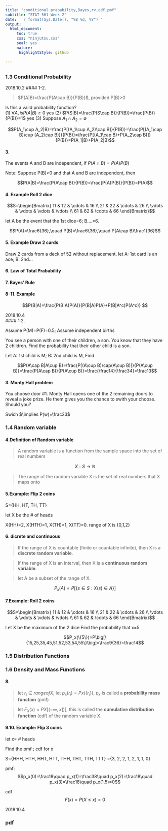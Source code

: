```yaml
---
title: "conditional prabability,Bayes,rv,cdf,pmf"
subtitle: "STAT 561 Week 2"
date: '`r format(Sys.Date(), "%B %d, %Y")`'
output:
  html_document:
     toc: true
     css: "ninjutsu.css"
     seal: yes
     nature:
      highlightStyle: github

---
```


## {.tabset .tabset-fade .tabset-pills}

### 1.3 Conditional Probability  
2018.10.2
#### 1-2. 

> $P(A|B)=\frac{P(A\cap B)}{P(B)}$, provided P(B)>0

Is this a vaild probability function?  
(1) $\forall A, is P(A|B)\ge0$ yes
(2) $P(S|B)=\frac{P(S\cap B)}{P(B)}=\frac{P(B)}{P(B)}=1$ yes
(3) Suppose $A_1\cap A_2=\emptyset$ 

$$P(A_1\cup A_2|B)=\frac{P[(A_1\cup A_2)\cap B]}{P(B)}=\frac{P[(A_1\cap B)\cup (A_2\cap B)]}{P(B)}=\frac{P[(A_1\cap B)+P(A_2\cap B)]}{P(B)}=P(A_1|B)+P(A_2|B)$$

#### 3. 

The events A and B are independent, if $P(A\cap B)=P(A)P(B)$

Note: Suppose P(B)>0 and that A and B are independent, then

$$P(A|B)=\frac{P(A\cap B)}{P(B)}=\frac{P(A)P(B)}{P(B)}=P(A)$$

#### 4. Example Roll 2 dice

$$S=\begin{Bmatrix}
11 & 12 & \cdots & 16 \\ 
21 & 22 & \cdots & 26 \\ 
\vdots & \vdots & \vdots & \vdots \\
61 & 62 & \cdots & 66 \end{Bmatrix}$$

let A be the event that the 1st dice=6; B....=6. 

$$P(A)=\frac6{36},\quad P(B)=\frac6{36},\quad P(A\cap B)\frac1{36}$$

#### 5. Example Draw 2 cards 

Draw 2 cards from a deck of 52 without replacement. let A: 1st card is an ace; B: 2nd...

#### 6. Law of Total Prabability

#### 7. Bayes' Rule

#### 8-11. Example

$$P(B|A)=\frac{P(B|A)P(A)}{P(B|A)P(A)+P(B|A^c)P(A^c)} $$

2018.10.4  
#### 1.2.

Assume P(M)=P(F)=0.5; Assume independent births

You see a person with one of their children, a son. You know that they have 2 children. Find the probability that their other child is a son.

Let A: 1st child is M; B: 2nd child is M, Find

$$P(A\cap B|A\cup B)=\frac{P[(A\cup B)\cap(A\cup B)]}{P(A\cup B)}=\frac{P(A\cap B)}{P(A\cup B)}=\frac{\frac14}{\frac34}=\frac13$$

#### 3. Monty Hall problem

You choose door #1. Monty Hall opens one of the 2 remaining doors to reveal a joke prize. He them gives you the chance to swith your choose. Should you?

Swich $\implies P(w)=\frac23$

### 1.4 Random variable  

#### 4.Definition of Random variable
> A random variable is a function from the sample space into the set of real numbers

$$X:S\to \mathbb{R}$$

> The range of the random variable X is the set of real numbers that X maps onto

#### 5.Example: Flip 2 coins

S={HH, HT, TH, TT}

let X be the # of heads

X(HH)=2, X(HTH)=1, X(TH)=1, X(TT)=0. range of X is {0,1,2}

#### 6. dicrete and continuous

> If the range of X is countable (finite or countable infinite), then X is a **discrete random variable**.

> If the range of X is an interval, then X is a **continuous random variable**.

> let A be a subset of the range of X.

$$P_x(A)=P[\{s\in S: X(s)\in A\}]$$

#### 7.Example: Roll 2 coins

$$S=\begin{Bmatrix}
11 & 12 & \cdots & 16 \\ 
21 & 22 & \cdots & 26 \\ 
\vdots & \vdots & \vdots & \vdots \\
61 & 62 & \cdots & 66 \end{Bmatrix}$$

Let X be the maximum of the 2 dice
Find the probability that x=5

$$P_x(\{5\})=P\big[\{15,25,35,45,51,52,53,54,55\}\big]=\frac9{36}=\frac14$$

### 1.5 Distribution Functions

### 1.6 Density and Mass Functions
#### 8.

> let $r_i\in range of X$, let $p_x(r_i)=Px(\{r_i\}),\ p_x$ is called a **probability mass function** (pmf)

> let $F_X(x)=PX\big[(-\infty,x])\big]$, this is called the **cumulative distribution function** (cdf) of the random variable X.

#### 9.10. Example: Flip 3 coins

let x= # heads

Find the pmf ; cdf for x

S={HHH, HTH, HHT, HTT, THH, THT, TTH, TTT}
 ={3,   2,   2,   1,   2,   1,   1,   0}

pmf:
$$p_x(0)=\frac18\quad p_x(1)=\frac38\quad p_x(2)=\frac18\quad p_x(3)=\frac18\quad p_x(1.5)=0$$

cdf
 $$F(x)=P(X\le x)=0$$
 
2018.10.4

### pdf
